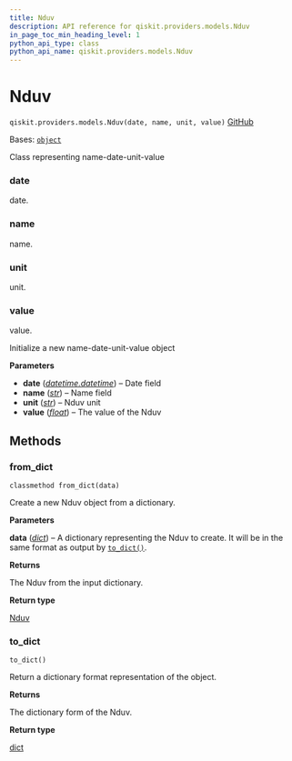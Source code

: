 ```yaml
---
title: Nduv
description: API reference for qiskit.providers.models.Nduv
in_page_toc_min_heading_level: 1
python_api_type: class
python_api_name: qiskit.providers.models.Nduv
---
```


# Nduv

<span id="qiskit.providers.models.Nduv" />

`qiskit.providers.models.Nduv(date, name, unit, value)` [GitHub](https://github.com/qiskit/qiskit/tree/stable/0.45/qiskit/providers/models/backendproperties.py "view source code")

Bases: [`object`](https://docs.python.org/3/library/functions.html#object "(in Python v3.12)")

Class representing name-date-unit-value

<span id="qiskit.providers.models.Nduv.date" />

### date

date.

<span id="qiskit.providers.models.Nduv.name" />

### name

name.

<span id="qiskit.providers.models.Nduv.unit" />

### unit

unit.

<span id="qiskit.providers.models.Nduv.value" />

### value

value.

Initialize a new name-date-unit-value object

**Parameters**

*   **date** ([*datetime.datetime*](https://docs.python.org/3/library/datetime.html#datetime.datetime "(in Python v3.12)")) – Date field
*   **name** ([*str*](https://docs.python.org/3/library/stdtypes.html#str "(in Python v3.12)")) – Name field
*   **unit** ([*str*](https://docs.python.org/3/library/stdtypes.html#str "(in Python v3.12)")) – Nduv unit
*   **value** ([*float*](https://docs.python.org/3/library/functions.html#float "(in Python v3.12)")) – The value of the Nduv

## Methods

### from\_dict

<span id="qiskit.providers.models.Nduv.from_dict" />

`classmethod from_dict(data)`

Create a new Nduv object from a dictionary.

**Parameters**

**data** ([*dict*](https://docs.python.org/3/library/stdtypes.html#dict "(in Python v3.12)")) – A dictionary representing the Nduv to create. It will be in the same format as output by [`to_dict()`](#qiskit.providers.models.Nduv.to_dict "qiskit.providers.models.Nduv.to_dict").

**Returns**

The Nduv from the input dictionary.

**Return type**

[Nduv](#qiskit.providers.models.Nduv "qiskit.providers.models.Nduv")

### to\_dict

<span id="qiskit.providers.models.Nduv.to_dict" />

`to_dict()`

Return a dictionary format representation of the object.

**Returns**

The dictionary form of the Nduv.

**Return type**

[dict](https://docs.python.org/3/library/stdtypes.html#dict "(in Python v3.12)")

